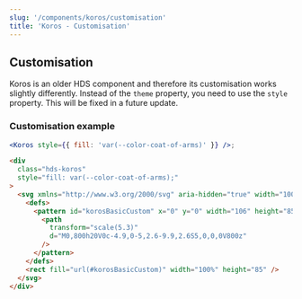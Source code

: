 ```yaml
---
slug: '/components/koros/customisation'
title: 'Koros - Customisation'
---
```




## Customisation

Koros is an older HDS component and therefore its customisation works slightly differently. Instead of the <code>theme</code> property, you need to use the <code>style</code> property. This will be fixed in a future update.

### Customisation example
<Playground>

```jsx
<Koros style={{ fill: 'var(--color-coat-of-arms)' }} />;
```

```html
<div
  class="hds-koros"
  style="fill: var(--color-coat-of-arms);"
>
  <svg xmlns="http://www.w3.org/2000/svg" aria-hidden="true" width="100%" height="85">
    <defs>
      <pattern id="korosBasicCustom" x="0" y="0" width="106" height="85" patternUnits="userSpaceOnUse">
        <path
          transform="scale(5.3)"
          d="M0,800h20V0c-4.9,0-5,2.6-9.9,2.6S5,0,0,0V800z"
        />
      </pattern>
    </defs>
    <rect fill="url(#korosBasicCustom)" width="100%" height="85" />
  </svg>
</div>
```

</Playground>
